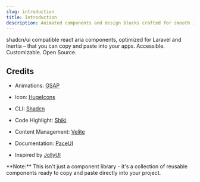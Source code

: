 ```yaml
---
slug: introduction
title: Introduction
description: Animated components and design blocks crafted for smooth interaction and rich detail
---
```


shadcn/ui compatible react aria components, optimized for Laravel and Inertia – that you can copy and paste into your apps.
Accessible. Customizable. Open Source.

## Credits

- Animations: [GSAP](https://gsap.com/)
- Icon: [HugeIcons](https://hugeicons.com?via=daspwork)
- CLI: [Shadcn](https://ui.shadcn.com/docs/cli)
- Code Highlight: [Shiki](https://shiki.style/)
- Content Management: [Velite](https://velite.js.org/)

- Documentation: [PaceUI](https://www.paceui.com/)
- Inspired by [JollyUI](https://www.jollyui.dev)

<Callout className="mt-6">
    **Note:** This isn't just a component library - it's a collection of reusable components ready to copy and paste
    directly
    into your project.
</Callout>


